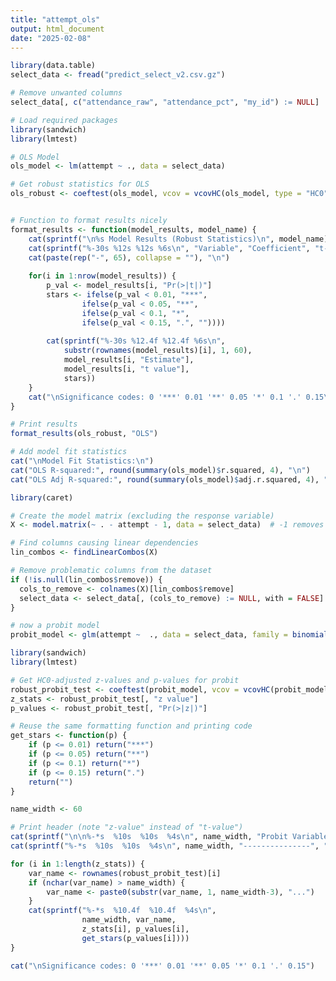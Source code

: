 ```yaml
---
title: "attempt_ols"
output: html_document
date: "2025-02-08"
---
```



```r
library(data.table)   
select_data <- fread("predict_select_v2.csv.gz")

# Remove unwanted columns
select_data[, c("attendance_raw", "attendance_pct", "my_id") := NULL]
```


```r
# Load required packages
library(sandwich)
library(lmtest)

# OLS Model
ols_model <- lm(attempt ~ ., data = select_data)

# Get robust statistics for OLS
ols_robust <- coeftest(ols_model, vcov = vcovHC(ols_model, type = "HC0"))


# Function to format results nicely
format_results <- function(model_results, model_name) {
    cat(sprintf("\n%s Model Results (Robust Statistics)\n", model_name))
    cat(sprintf("%-30s %12s %12s %6s\n", "Variable", "Coefficient", "t-value", "Sig"))
    cat(paste(rep("-", 65), collapse = ""), "\n")
    
    for(i in 1:nrow(model_results)) {
        p_val <- model_results[i, "Pr(>|t|)"]
        stars <- ifelse(p_val < 0.01, "***",
                ifelse(p_val < 0.05, "**",
                ifelse(p_val < 0.1, "*",
                ifelse(p_val < 0.15, ".", ""))))
        
        cat(sprintf("%-30s %12.4f %12.4f %6s\n",
            substr(rownames(model_results)[i], 1, 60),
            model_results[i, "Estimate"],
            model_results[i, "t value"],
            stars))
    }
    cat("\nSignificance codes: 0 '***' 0.01 '**' 0.05 '*' 0.1 '.' 0.15\n")
}

# Print results
format_results(ols_robust, "OLS")

# Add model fit statistics
cat("\nModel Fit Statistics:\n")
cat("OLS R-squared:", round(summary(ols_model)$r.squared, 4), "\n")
cat("OLS Adj R-squared:", round(summary(ols_model)$adj.r.squared, 4), "\n")
```

```r
library(caret)

# Create the model matrix (excluding the response variable)
X <- model.matrix(~ . - attempt - 1, data = select_data)  # -1 removes intercept

# Find columns causing linear dependencies
lin_combos <- findLinearCombos(X)

# Remove problematic columns from the dataset
if (!is.null(lin_combos$remove)) {
  cols_to_remove <- colnames(X)[lin_combos$remove]
  select_data <- select_data[, (cols_to_remove) := NULL, with = FALSE]
}
```

```r
# now a probit model
probit_model <- glm(attempt ~  ., data = select_data, family = binomial(link = "probit"))
```

```r
library(sandwich)
library(lmtest)

# Get HC0-adjusted z-values and p-values for probit
robust_probit_test <- coeftest(probit_model, vcov = vcovHC(probit_model, type = "HC0"))
z_stats <- robust_probit_test[, "z value"]
p_values <- robust_probit_test[, "Pr(>|z|)"]

# Reuse the same formatting function and printing code
get_stars <- function(p) {
    if (p <= 0.01) return("***")
    if (p <= 0.05) return("**")
    if (p <= 0.1) return("*")
    if (p <= 0.15) return(".")
    return("")
}

name_width <- 60

# Print header (note "z-value" instead of "t-value")
cat(sprintf("\n\n%-*s  %10s  %10s  %4s\n", name_width, "Probit Variable", "z-value", "p-value", "sig"))
cat(sprintf("%-*s  %10s  %10s  %4s\n", name_width, "---------------", "-------", "-------", "----"))

for (i in 1:length(z_stats)) {
    var_name <- rownames(robust_probit_test)[i]
    if (nchar(var_name) > name_width) {
        var_name <- paste0(substr(var_name, 1, name_width-3), "...")
    }
    cat(sprintf("%-*s  %10.4f  %10.4f  %4s\n", 
                name_width, var_name, 
                z_stats[i], p_values[i],
                get_stars(p_values[i])))
}

cat("\nSignificance codes: 0 '***' 0.01 '**' 0.05 '*' 0.1 '.' 0.15")
```


